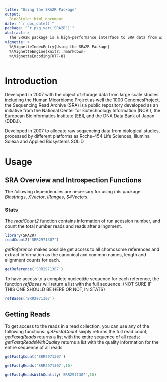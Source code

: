 ```yaml
---
title: "Using the SRA2R Package"
output: 
  BiocStyle::html_document
date: "`r doc_date()`"
package: "`r pkg_ver('SRA2R')`"
abstract: >
  The SRA2R package is a high-performance interface to SRA data from within R.  
vignette: >
  %\VignetteIndexEntry{Using the SRA2R Package}
  %\VignetteEngine{knitr::rmarkdown}
  %\VignetteEncoding{UTF-8}  
---
```


# Introduction
Developed in 2007 with the object of storage data from large scale 
studies including the Human Micorbiome Project as well the 1000 
GenomesProject, the Sequencing Read Archive (SRA) is a public 
repository developed as an initiative from the National Center for 
Biotechnology Information (NCBI), the European Bioinformatics 
Institute (EBI), and the DNA Data Bank of Japan (DDBJ).

Developed in 2007 to allocate raw sequencing data from biological 
studies, processed by different platforms as Roche-454 Life Sciences, 
Illumina Solexa and Applied Biosystems SOLiD.



# Usage


## SRA Overview and Introspection Functions

The following dependencies are necessary for using this package: 
*Biostrings*, *XVector*, *IRanges*, *S4Vectors*.

### Stats

The *readCount2* function contains information of run acession 
number, and count the total number reads and reads after alingnment.
```r
library(SRA2R)
readCount2('SRR2971307')
```

*getReference* makes possible get access to all chomosome references 
and extract information as the canonical and common names, length and
alignment counts for each. 
```r
getReference('SRR2971307')
```

To have access to a complete nucleotide sequence for each reference, 
the function *refBases* will return a list with the full sequence.
(NOT SURE IF THIS ONE SHOULD BE HERE OR NOT, IN STATS)
```r
refBases('SRR2971307')
```

## Getting Reads 

To get access to the reads in a read collection, you can use any of 
the following functions:
*getFastqCount* simply returns the full read count;
*getFastqReads* returns a list with the entire sequence of all reads;
*getFastqReadsWithQuality* returns a list with the quality 
information for the entire sequence of all reads
```r
getFastqCount('SRR2971307')
```

```r
getFastqReads('SRR2971307',10)
```

```r
getFastqReadsWithQuality('SRR2971307',10)
```

